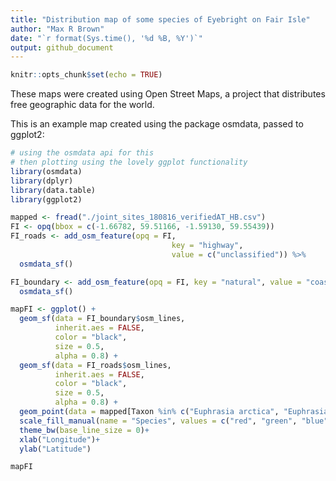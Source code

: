 ```yaml
---
title: "Distribution map of some species of Eyebright on Fair Isle"
author: "Max R Brown"
date: "`r format(Sys.time(), '%d %B, %Y')`"
output: github_document
---
```


```r
knitr::opts_chunk$set(echo = TRUE)
```

These maps were created using Open Street Maps, a project that distributes free geographic data for the world. 

This is an example map created using the package osmdata, passed to ggplot2:

```r
# using the osmdata api for this
# then plotting using the lovely ggplot functionality
library(osmdata)
library(dplyr)
library(data.table)
library(ggplot2)

mapped <- fread("./joint_sites_180816_verifiedAT_HB.csv")
FI <- opq(bbox = c(-1.66782, 59.51166, -1.59130, 59.55439))
FI_roads <- add_osm_feature(opq = FI,
                                    key = "highway",
                                    value = c("unclassified")) %>%
  osmdata_sf()

FI_boundary <- add_osm_feature(opq = FI, key = "natural", value = "coastline") %>%
  osmdata_sf()

mapFI <- ggplot() +
  geom_sf(data = FI_boundary$osm_lines,
          inherit.aes = FALSE,
          color = "black",
          size = 0.5,
          alpha = 0.8) +
  geom_sf(data = FI_roads$osm_lines,
          inherit.aes = FALSE,
          color = "black",
          size = 0.5,
          alpha = 0.8) +
  geom_point(data = mapped[Taxon %in% c("Euphrasia arctica", "Euphrasia foulaensis", "Euphrasia micrantha")], aes(x = lon, y = lat, fill = Taxon), pch = 21, size = 4)+
  scale_fill_manual(name = "Species", values = c("red", "green", "blue"))+
  theme_bw(base_line_size = 0)+
  xlab("Longitude")+
  ylab("Latitude") 

mapFI
```
